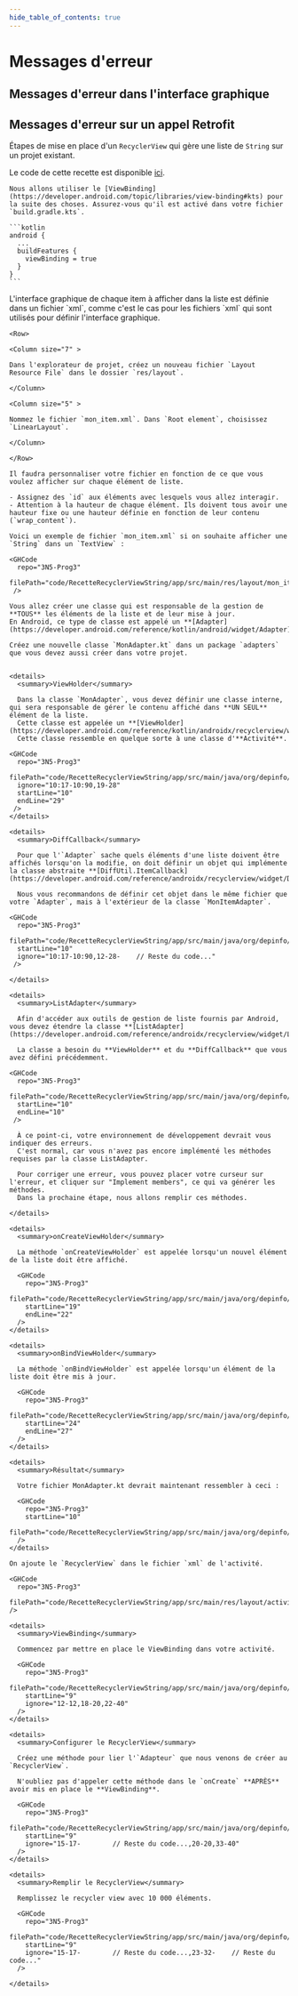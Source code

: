 ```yaml
---
hide_table_of_contents: true
---
```


# Messages d'erreur

## Messages d'erreur dans l'interface graphique



## Messages d'erreur sur un appel Retrofit

Étapes de mise en place d'un `RecyclerView` qui gère une liste de `String` sur un projet existant.

Le code de cette recette est disponible [ici](https://github.com/departement-info-cem/4N6-Applis-Mobile/tree/main/code/RecetteRecyclerViewString).

<Tabs queryString="recette-string">
  <TabItem value="build.gradle.kts" label="build.gradle.kts">

    Nous allons utiliser le [ViewBinding](https://developer.android.com/topic/libraries/view-binding#kts) pour la suite des choses. Assurez-vous qu'il est activé dans votre fichier `build.gradle.kts`.

    ```kotlin
    android {
      ...
      buildFeatures {
        viewBinding = true
      }
    }
    ```

  </TabItem>
  <TabItem value="mon_item.xml" label="mon_item.xml">
    L'interface graphique de chaque item à afficher dans la liste est définie dans un fichier `xml`, comme c'est le cas pour les fichiers `xml` qui sont utilisés pour définir l'interface graphique.

    <Row>

    <Column size="7" >

    Dans l'explorateur de projet, créez un nouveau fichier `Layout Resource File` dans le dossier `res/layout`.

    </Column>

    <Column size="5" >

    Nommez le fichier `mon_item.xml`. Dans `Root element`, choisissez `LinearLayout`.

    </Column>

    </Row>

    Il faudra personnaliser votre fichier en fonction de ce que vous voulez afficher sur chaque élément de liste.

    - Assignez des `id` aux éléments avec lesquels vous allez interagir.
    - Attention à la hauteur de chaque élément. Ils doivent tous avoir une hauteur fixe ou une hauteur définie en fonction de leur contenu (`wrap_content`).

    Voici un exemple de fichier `mon_item.xml` si on souhaite afficher une `String` dans un `TextView` :

    <GHCode
      repo="3N5-Prog3"
      filePath="code/RecetteRecyclerViewString/app/src/main/res/layout/mon_item.xml"
     />

  </TabItem>
  <TabItem value="MonAdapter.kt" label="MonAdapter.kt">

    Vous allez créer une classe qui est responsable de la gestion de **TOUS** les éléments de la liste et de leur mise à jour.
    En Android, ce type de classe est appelé un **[Adapter](https://developer.android.com/reference/kotlin/android/widget/Adapter)**.

    Créez une nouvelle classe `MonAdapter.kt` dans un package `adapters` que vous devez aussi créer dans votre projet.


    <details>
      <summary>ViewHolder</summary>

      Dans la classe `MonAdapter`, vous devez définir une classe interne, qui sera responsable de gérer le contenu affiché dans **UN SEUL** élément de la liste.
      Cette classe est appelée un **[ViewHolder](https://developer.android.com/reference/kotlin/androidx/recyclerview/widget/RecyclerView.ViewHolder)**.
      Cette classe ressemble en quelque sorte à une classe d'**Activité**.

    <GHCode
      repo="3N5-Prog3"
      filePath="code/RecetteRecyclerViewString/app/src/main/java/org/depinfo/recetterecyclerview/adapter/MonAdapter.kt"
      ignore="10:17-10:90,19-28"
      startLine="10"
      endLine="29"
     />
    </details>

    <details>
      <summary>DiffCallback</summary>

      Pour que l'`Adapter` sache quels éléments d'une liste doivent être affichés lorsqu'on la modifie, on doit définir un objet qui implémente la classe abstraite **[DiffUtil.ItemCallback](https://developer.android.com/reference/androidx/recyclerview/widget/DiffUtil.ItemCallback)**.

      Nous vous recommandons de définir cet objet dans le même fichier que votre `Adapter`, mais à l'extérieur de la classe `MonItemAdapter`.

    <GHCode
      repo="3N5-Prog3"
      filePath="code/RecetteRecyclerViewString/app/src/main/java/org/depinfo/recetterecyclerview/adapter/MonAdapter.kt"
      startLine="10"
      ignore="10:17-10:90,12-28-    // Reste du code..."
     />

    </details>

    <details>
      <summary>ListAdapter</summary>

      Afin d'accéder aux outils de gestion de liste fournis par Android, vous devez étendre la classe **[ListAdapter](https://developer.android.com/reference/androidx/recyclerview/widget/ListAdapter)**.

      La classe a besoin du **ViewHolder** et du **DiffCallback** que vous avez défini précédemment.

    <GHCode
      repo="3N5-Prog3"
      filePath="code/RecetteRecyclerViewString/app/src/main/java/org/depinfo/recetterecyclerview/adapter/MonAdapter.kt"
      startLine="10"
      endLine="10"
     />

      À ce point-ci, votre environnement de développement devrait vous indiquer des erreurs.
      C'est normal, car vous n'avez pas encore implémenté les méthodes requises par la classe ListAdapter.

      Pour corriger une erreur, vous pouvez placer votre curseur sur l'erreur, et cliquer sur "Implement members", ce qui va générer les méthodes.
      Dans la prochaine étape, nous allons remplir ces méthodes.

    </details>

    <details>
      <summary>onCreateViewHolder</summary>

      La méthode `onCreateViewHolder` est appelée lorsqu'un nouvel élément de la liste doit être affiché.

      <GHCode
        repo="3N5-Prog3"
        filePath="code/RecetteRecyclerViewString/app/src/main/java/org/depinfo/recetterecyclerview/adapter/MonAdapter.kt"
        startLine="19"
        endLine="22"
      />
    </details>

    <details>
      <summary>onBindViewHolder</summary>

      La méthode `onBindViewHolder` est appelée lorsqu'un élément de la liste doit être mis à jour.

      <GHCode
        repo="3N5-Prog3"
        filePath="code/RecetteRecyclerViewString/app/src/main/java/org/depinfo/recetterecyclerview/adapter/MonAdapter.kt"
        startLine="24"
        endLine="27"
      />
    </details>

    <details>
      <summary>Résultat</summary>

      Votre fichier MonAdapter.kt devrait maintenant ressembler à ceci :

      <GHCode
        repo="3N5-Prog3"
        startLine="10"
        filePath="code/RecetteRecyclerViewString/app/src/main/java/org/depinfo/recetterecyclerview/adapter/MonAdapter.kt"
      />
    </details>

  </TabItem>
  <TabItem value="ActivityMain.xml" label="ActivityMain.xml">

    On ajoute le `RecyclerView` dans le fichier `xml` de l'activité.

    <GHCode
      repo="3N5-Prog3"
      filePath="code/RecetteRecyclerViewString/app/src/main/res/layout/activity_main.xml"
    />

  </TabItem>
  <TabItem value="MainActivity.kt" label="MainActivity.kt">

    <details>
      <summary>ViewBinding</summary>

      Commencez par mettre en place le ViewBinding dans votre activité.

      <GHCode
        repo="3N5-Prog3"
        filePath="code/RecetteRecyclerViewString/app/src/main/java/org/depinfo/recetterecyclerview/MainActivity.kt"
        startLine="9"
        ignore="12-12,18-20,22-40"
      />
    </details>

    <details>
      <summary>Configurer le RecyclerView</summary>

      Créez une méthode pour lier l'`Adapteur` que nous venons de créer au `RecyclerView`.

      N'oubliez pas d'appeler cette méthode dans le `onCreate` **APRÈS** avoir mis en place le **ViewBinding**.

      <GHCode
        repo="3N5-Prog3"
        filePath="code/RecetteRecyclerViewString/app/src/main/java/org/depinfo/recetterecyclerview/MainActivity.kt"
        startLine="9"
        ignore="15-17-        // Reste du code...,20-20,33-40"
      />
    </details>

    <details>
      <summary>Remplir le RecyclerView</summary>

      Remplissez le recycler view avec 10 000 éléments.

      <GHCode
        repo="3N5-Prog3"
        filePath="code/RecetteRecyclerViewString/app/src/main/java/org/depinfo/recetterecyclerview/MainActivity.kt"
        startLine="9"
        ignore="15-17-        // Reste du code...,23-32-    // Reste du code..."
      />

    </details>

  </TabItem>
</Tabs>
